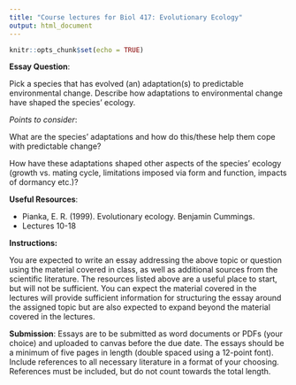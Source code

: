 ```yaml
---
title: "Course lectures for Biol 417: Evolutionary Ecology"
output: html_document
---
```

  
  ```r
knitr::opts_chunk$set(echo = TRUE)
```

__Essay Question__:

Pick a species that has evolved (an) adaptation(s) to predictable environmental change. Describe how adaptations to environmental change have shaped the species' ecology.

 

_Points to consider_:

What are the species' adaptations and how do this/these help them cope with predictable change?

How have these adaptations shaped other aspects of the species' ecology (growth vs. mating cycle, limitations imposed via form and function, impacts of dormancy etc.)?

 

__Useful Resources__:

- Pianka, E. R. (1999). Evolutionary ecology. Benjamin Cummings.
- Lectures 10-18

 

__Instructions:__

You are expected to write an essay addressing the above topic or question using the material covered in class, as well as additional sources from the scientific literature. The resources listed above are a useful place to start, but will not be sufficient. You can expect the material covered in the lectures will provide sufficient information for structuring the essay around the assigned topic but are also expected to expand beyond the material covered in the lectures.

 

__Submission__: Essays are to be submitted as word documents or PDFs (your choice) and uploaded to canvas before the due date. The essays should be a minimum of five pages in length (double spaced using a 12-point font). Include references to all necessary literature in a format of your choosing. References must be included, but do not count towards the total length.